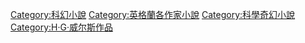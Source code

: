 [[Category:科幻小說|Category:科幻小說]]
[[Category:英格蘭各作家小說|Category:英格蘭各作家小說]]
[[Category:科學奇幻小說|Category:科學奇幻小說]]
[[Category:H·G·威尔斯作品|Category:H·G·威尔斯作品]]